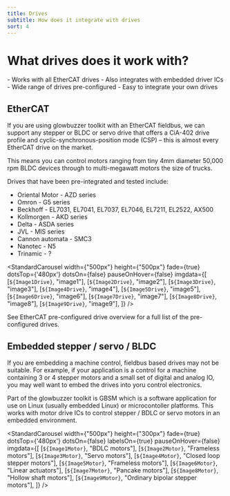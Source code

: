 ```yaml
---
title: Drives
subtitle: How does it integrate with drives
sort: 4
---
```






# What drives does it work with?

<Tldr>
- Works with all EtherCAT drives
- Also integrates with embedded driver ICs
- Wide range of drives pre-configured
- Easy to integrate your own drives
</Tldr>

## EtherCAT
If you are using glowbuzzer toolkit with an EtherCAT fieldbus, we can support any stepper or BLDC or servo drive that offers a CiA-402 drive profile and cyclic-synchronous-position mode (CSP) – this is almost every EtherCAT drive on the market.

This means you can control motors ranging from tiny 4mm diameter 50,000 rpm BLDC devices through to multi-megawatt motors the size of trucks.

Drives that have been pre-integrated and tested include:

* Oriental Motor - AZD series
* Omron - G5 series
* Beckhoff - EL7031, EL7041, EL7037, EL7046, EL7211, EL2522, AX500
* Kollmorgen - AKD series
* Delta - ASDA series
* JVL - MIS series
* Cannon automata - SMC3
* Nanotec - N5
* Trinamic - ?







<StandardCarousel width={"500px"} height={"500px"} fade={true} dotsTop={'480px'} dotsOn={false} pauseOnHover={false} imgdata={[
    [`${Image1Drive}`, "image1"],
    [`${Image2Drive}`, "image2"],
    [`${Image3Drive}`, "image3"],
    [`${Image4Drive}`, "image4"],
    [`${Image5Drive}`, "image5"],
    [`${Image6Drive}`, "image6"],
    [`${Image7Drive}`, "image7"],
    [`${Image8Drive}`, "image8"],
    [`${Image9Drive}`, "image9"],
]} />


See <Link to="../docs/gbem/drive_support_overview">EtherCAT pre-configured drive overview</Link> for a full list of the pre-configured drives.




## Embedded stepper / servo / BLDC

If you are embedding a machine control, fieldbus based drives may not be suitable. For example, if your application is a control for a machine containing 3 or 4 stepper motors and a small set of digital and analog IO, you may well want to embed the drives into yoru control electronics.

Part of the glowbuzzer toolkit is GBSM which is a software application for use on Linux (usually embedded Linux) or microcontoller platforms. This works with motor drive ICs to control stepper / BDLC or servo motors in an embedded environment.



<StandardCarousel width={"500px"} height={"300px"} fade={true} dotsTop={'480px'} dotsOn={false} labelsOn={true} pauseOnHover={false} imgdata={[
    [`${Image1Motor}`, "BDLC motors"],
    [`${Image2Motor}`, "Frameless motors"],
    [`${Image3Motor}`, "Servo motors"],
    [`${Image4Motor}`, "Closed loop stepper motors"],
    [`${Image5Motor}`, "Frameless motors"],
    [`${Image6Motor}`, "Linear actuators"],
    [`${Image7Motor}`, "Pancake motors"],
    [`${Image8Motor}`, "Hollow shaft motors"],
    [`${Image9Motor}`, "Ordinary bipolar stepper motors"],
]} />






